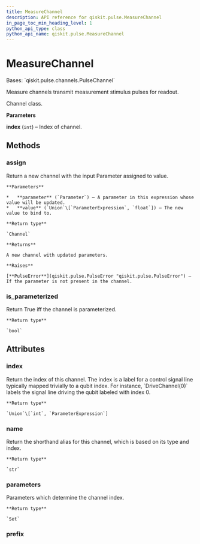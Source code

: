 ```yaml
---
title: MeasureChannel
description: API reference for qiskit.pulse.MeasureChannel
in_page_toc_min_heading_level: 1
python_api_type: class
python_api_name: qiskit.pulse.MeasureChannel
---
```


# MeasureChannel

<Class id="qiskit.pulse.MeasureChannel" github="https://github.com/qiskit/qiskit/tree/stable/0.18/qiskit/pulse/channels.py" signature="MeasureChannel(index)">
  Bases: `qiskit.pulse.channels.PulseChannel`

  Measure channels transmit measurement stimulus pulses for readout.

  Channel class.

  **Parameters**

  **index** (`int`) – Index of channel.

  ## Methods

  ### assign

  <Function id="qiskit.pulse.MeasureChannel.assign" name="assign" signature="MeasureChannel.assign(parameter, value)">
    Return a new channel with the input Parameter assigned to value.

    **Parameters**

    *   **parameter** (`Parameter`) – A parameter in this expression whose value will be updated.
    *   **value** (`Union`\[`ParameterExpression`, `float`]) – The new value to bind to.

    **Return type**

    `Channel`

    **Returns**

    A new channel with updated parameters.

    **Raises**

    [**PulseError**](qiskit.pulse.PulseError "qiskit.pulse.PulseError") – If the parameter is not present in the channel.
  </Function>

  ### is\_parameterized

  <Function id="qiskit.pulse.MeasureChannel.is_parameterized" name="is_parameterized" signature="MeasureChannel.is_parameterized()">
    Return True iff the channel is parameterized.

    **Return type**

    `bool`
  </Function>

  ## Attributes

  ### index

  <Attribute id="qiskit.pulse.MeasureChannel.index" name="index">
    Return the index of this channel. The index is a label for a control signal line typically mapped trivially to a qubit index. For instance, `DriveChannel(0)` labels the signal line driving the qubit labeled with index 0.

    **Return type**

    `Union`\[`int`, `ParameterExpression`]
  </Attribute>

  ### name

  <Attribute id="qiskit.pulse.MeasureChannel.name" name="name">
    Return the shorthand alias for this channel, which is based on its type and index.

    **Return type**

    `str`
  </Attribute>

  ### parameters

  <Attribute id="qiskit.pulse.MeasureChannel.parameters" name="parameters">
    Parameters which determine the channel index.

    **Return type**

    `Set`
  </Attribute>

  ### prefix

  <Attribute id="qiskit.pulse.MeasureChannel.prefix" name="prefix" attributeValue="= 'm'" />
</Class>

